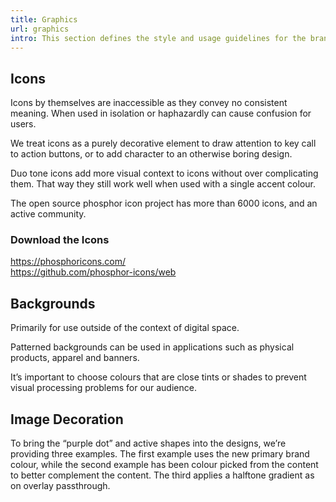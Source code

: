 ```yaml
---
title: Graphics
url: graphics
intro: This section defines the style and usage guidelines for the brand's icons, ensuring that they are clear, easily recognizable, and consistent with the brand's overall visual identity.
---
```


## Icons

Icons by themselves are inaccessible as they convey no consistent meaning. When used in isolation or haphazardly can cause confusion for users.

We treat icons as a purely decorative element to draw attention to key call to action buttons, or to add character to an otherwise boring design.

Duo tone icons add more visual context to icons without over complicating them. That way they still work well when used with a single accent colour.

<div class="frame">
    <Imag src={img1} alt="Sample of the Phosphor icon set." aspectRatio="120:100" format="svg" width={1200}/>
</div>

The open source phosphor icon project has more than 6000 icons, and an active community.

### Download the Icons
https://phosphoricons.com/ <br/>
https://github.com/phosphor-icons/web


## Backgrounds

Primarily for use outside of the context of digital space.

Patterned backgrounds can be used in applications such as physical products, apparel and banners.

It’s important to choose colours that are close tints or shades to prevent visual processing problems for our audience.

<div class="frame">
    <Imag src={img2} alt="Sample of pattern backgrounds." aspectRatio="135:100" format="jpg" width={1200}/>
</div>

## Image Decoration

To bring the “purple dot” and active shapes into the designs, we’re providing three examples. The first example uses the new primary brand colour, while the second example has been colour picked from the content to better complement the content. The third applies a halftone gradient as on overlay passthrough.

<div class="frame">
    <Imag src={img3} alt="Sample of image patterns." aspectRatio="237:100" format="jpg" width={1200}/>
</div>